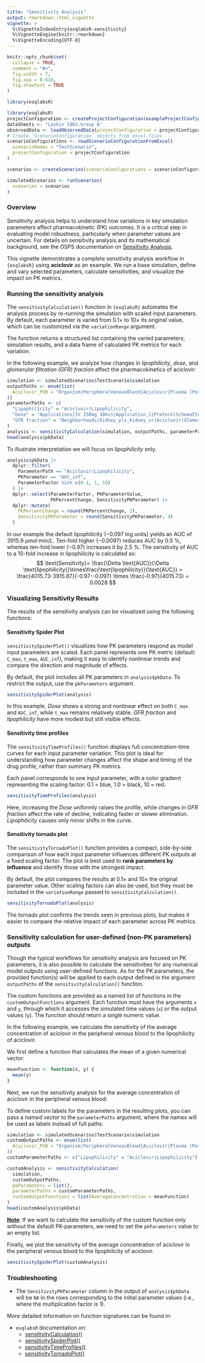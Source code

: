 ```yaml
---
title: "Sensitivity Analysis"
output: rmarkdown::html_vignette
vignette: >
  %\VignetteIndexEntry{esqlabsR-sensitivity}
  %\VignetteEngine{knitr::rmarkdown}
  %\VignetteEncoding{UTF-8}
---
```


```r
knitr::opts_chunk$set(
  collapse = TRUE,
  comment = "#>",
  fig.width = 7,
  fig.asp = 0.618,
  fig.showtext = TRUE
)
```

```r
library(esqlabsR)
```

```r
library(esqlabsR)
projectConfiguration <- createProjectConfiguration(exampleProjectConfigurationPath())
dataSheets <- "Laskin 1982.Group A"
observedData <- loadObservedData(projectConfiguration = projectConfiguration, sheets = dataSheets)
# Create `ScenarioConfiguration` objects from excel files
scenarioConfigurations <- readScenarioConfigurationFromExcel(
  scenarioNames = "TestScenario",
  projectConfiguration = projectConfiguration
)

scenarios <- createScenarios(scenarioConfigurations = scenarioConfigurations)

simulatedScenarios <- runScenarios(
  scenarios = scenarios
)
```

### Overview

Sensitivity analysis helps to understand how variations in key
simulation parameters affect pharmacokinetic (PK) outcomes. It is a
critical step in evaluating model robustness, particularly when
parameter values are uncertain. For details on sensitivity analysis and
its mathematical background, see the OSPS documentation on [Sensitivity
Analysis](https://docs.open-systems-pharmacology.org/shared-tools-and-example-workflows/sensitivity-analysis).

This vignette demonstrates a complete sensitivity analysis workflow in
`{esqlabsR}` using **aciclovir** as an example. We run a base
simulation, define and vary selected parameters, calculate
sensitivities, and visualize the impact on PK metrics.

### Running the sensitivity analysis

The `sensitivityCalculation()` function in `{esqlabsR}` automates the analysis
process by re-running the simulation with scaled input parameters. By default, 
each parameter is varied from 0.1× to 10× its original value, which can be 
customized via the `variationRange` argument.

The function returns a structured list containing the varied parameters, 
simulation results, and a data frame of calculated PK metrics for each variation.


In the following example, we analyze how changes in *lipophilicity*,
*dose*, and *glomerular filtration (GFR) fraction* affect the
pharmacokinetics of aciclovir:

```r
simulation <- simulatedScenarios$TestScenario$simulation
outputPaths <- enum(list(
  Aciclovir_PVB = "Organism|PeripheralVenousBlood|Aciclovir|Plasma (Peripheral Venous Blood)"
))
parameterPaths <- c(
  "Lipophilicity" = "Aciclovir|Lipophilicity",
  "Dose" = "Applications|IV 250mg 10min|Application_1|ProtocolSchemaItem|Dose",
  "GFR fraction" = "Neighborhoods|Kidney_pls_Kidney_ur|Aciclovir|Glomerular Filtration-GFR|GFR fraction"
)
analysis <- sensitivityCalculation(simulation, outputPaths, parameterPaths)
head(analysis$pkData)
```

To illustrate interpretation we will focus on *lipophilicity* only.

```r
analysis$pkData |>
  dplyr::filter(
    ParameterPath == "Aciclovir|Lipophilicity",
    PKParameter == "AUC_inf",
    ParameterFactor %in% c(0.1, 1, 10)
  ) |>
  dplyr::select(ParameterFactor, PKParameterValue, 
                PKPercentChange, SensitivityPKParameter) |>
  dplyr::mutate(
    PKPercentChange = round(PKPercentChange, 2),
    SensitivityPKParameter = round(SensitivityPKParameter, 4)
  )
```

In our example the default lipophilicity (−0.097 log units) yields an
AUC of 3915.9 µmol·min/L. Ten-fold higher (−0.0097) reduces AUC by 0.5
%, whereas ten-fold lower (−0.97) increases it by 2.5 %. The sensitivity
of AUC to a 10-fold increase in lipophilicity is calculated as:
$$ \text{Sensitivity}= \frac{\Delta \text{AUC}}{\Delta \text{lipophilicity}}\times\frac{\text{lipophilicity}}{\text{AUC}} = \frac{4015.73-3915.87}{-0.97--0.097} \times \frac{-0.97}{4015.73} = 0.0028 $$

### Visualizing Sensitivity Results

The results of the sensitivity analysis can be visualized using the
following functions:

#### Sensitivity Spider Plot

`sensitivitySpiderPlot()` visualizes how PK parameters respond as model
input parameters are scaled. Each panel represents one PK metric
(default: `C_max`, `t_max`, `AUC_inf`), making it easy to identify
nonlinear trends and compare the direction and magnitude of effects.

By default, the plot includes all PK parameters in `analysis$pkData`. To 
restrict the output, use the `pkParameters` argument.

```r
sensitivitySpiderPlot(analysis)
```

In this example, *Dose* shows a strong and nonlinear effect on both
`C_max` and `AUC_inf`, while `t_max` remains relatively stable. *GFR
fraction* and *lipophilicity* have more modest but still visible
effects.

#### Sensitivity time profiles

The `sensitivityTimeProfiles()` function displays full
concentration–time curves for each input parameter variation. This plot
is ideal for understanding how parameter changes affect the shape and
timing of the drug profile, rather than summary PK metrics.

Each panel corresponds to one input parameter, with a color gradient
representing the scaling factor: 0.1 = blue, 1.0 = black, 10 = red.

```r
sensitivityTimeProfiles(analysis)
```

Here, increasing the *Dose* uniformly raises the profile, while changes
in *GFR fraction* affect the rate of decline, indicating faster or
slower elimination. *Lipophilicity* causes only minor shifts in the
curve.

#### Sensitivity tornado plot

The `sensitivityTornadoPlot()` function provides a compact, side-by-side
comparison of how each input parameter influences different PK outputs
at a fixed scaling factor. The plot is best used to **rank parameters by
influence** and identify those with the strongest impact.

By default, the plot compares the results at 0.1× and 10× the
original parameter value. Other scaling factors can also be used, but
they must be included in the `variationRange` passed to
`sensitivityCalculation()`.

```r
sensitivityTornadoPlot(analysis)
```

The tornado plot confirms the trends seen in previous plots, but makes
it easier to compare the relative impact of each parameter across PK
metrics.

### Sensitivity calculation for user-defined (non-PK parameters) outputs

Though the typical workflows for sensitivity analysis are focused on PK
parameters, it is also possible to calculate the sensitivities for any
numerical model outputs using user-defined functions. As for the PK
parameters, the provided function(s) will be applied to each output
defined in the argument `outputPaths` of the `sensitivityCalculation()`
function.

The custom functions are provided as a named list of functions in the
`customOutputFunctions` argument. Each function must have the arguments
`x` and `y`, through which it accesses the simulated time values (`x`)
or the output values (`y`). The function should return a single numeric
value.

In the following example, we calculate the sensitivity of the average
concentration of aciclovir in the peripheral venous blood to the
lipophilicity of aciclovir.

We first define a function that calculates the mean of a given numerical
vector:

```r
meanFunction <- function(x, y) {
  mean(y)
}
```

Next, we run the sensitivity analysis for the average concentration of
aciclovir in the peripheral venous blood:

To define custom labels for the parameters in the resulting plots, you
can pass a *named vector* to the `parameterPaths` argument, where the
names will be used as labels instead of full paths.

```r
simulation <- simulatedScenarios$TestScenario$simulation
customOutputPaths <- enum(list(
  Aciclovir_PVB = "Organism|PeripheralVenousBlood|Aciclovir|Plasma (Peripheral Venous Blood)"
))
customParameterPaths <- c("Lipophilicity" = "Aciclovir|Lipophilicity")

customAnalysis <- sensitivityCalculation(
  simulation,
  customOutputPaths,
  pkParameters = list(),
  parameterPaths = customParameterPaths,
  customOutputFunctions = list(AverageConcentration = meanFunction)
)
head(customAnalysis$pkData)
```

[**Note**]{.underline}: If we want to calculate the sensitivity of the
custom function only without the default PK-parameters, we need to set
the `pkParameters` value to an empty list.

Finally, we plot the sensitivity of the average concentration of
aciclovir in the peripheral venous blood to the lipophilicity of
aciclovir.

```r
sensitivitySpiderPlot(customAnalysis)
```

### Troubleshooting

-   The `SensitivityPKParameter` column in the output of
    `analysis$pkData` will be `NA` in the rows corresponding to the
    initial parameter values (i.e., where the multiplication factor is
    1).

More detailed information on function signatures can be found in:

-   `esqlabsR` documentation on:
    -   [sensitivityCalculation()](https://esqlabs.github.io/esqlabsR/reference/sensitivityCalculation.html)
    -   [sensitivitySpiderPlot()](https://esqlabs.github.io/esqlabsR/reference/sensitivitySpiderPlot.html)
    -   [sensitivityTimeProfiles()](https://esqlabs.github.io/esqlabsR/reference/sensitivityTimeProfiles.html)
    -   [sensitivityTornadoPlot()](https://esqlabs.github.io/esqlabsR/reference/sensitivityTornadoPlot.html)
